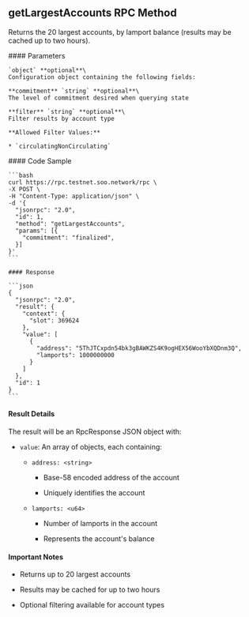 ## getLargestAccounts RPC Method

Returns the 20 largest accounts, by lamport balance (results may be cached up to two hours).

<div className="grid grid-cols-2 gap-1 mt-2">
  <div className="col-span-1">
    #### Parameters

    `object` **optional**\
    Configuration object containing the following fields:

    **commitment** `string` **optional**\
    The level of commitment desired when querying state

    **filter** `string` **optional**\
    Filter results by account type

    **Allowed Filter Values:**

    * `circulatingNonCirculating`
  </div>

  <div className="col-span-1">
    #### Code Sample

    ```bash
    curl https://rpc.testnet.soo.network/rpc \
    -X POST \
    -H "Content-Type: application/json" \
    -d '{
      "jsonrpc": "2.0",
      "id": 1,
      "method": "getLargestAccounts",
      "params": [{
        "commitment": "finalized",
      }]
    }'
    ```

    #### Response

    ```json
    {
      "jsonrpc": "2.0",
      "result": {
        "context": {
          "slot": 369624
        },
        "value": [
          {
            "address": "5ThJTCxpdn54bk3gBAWKZS4K9ogHEX56WooYbXQDnm3Q",
            "lamports": 1000000000
          }
        ]
      },
      "id": 1
    }
    ```
  </div>
</div>

#### Result Details

The result will be an RpcResponse JSON object with:

* `value`: An array of objects, each containing:

  * `address: <string>`

    * Base-58 encoded address of the account

    * Uniquely identifies the account

  * `lamports: <u64>`

    * Number of lamports in the account

    * Represents the account's balance

#### Important Notes

* Returns up to 20 largest accounts

* Results may be cached for up to two hours

* Optional filtering available for account types